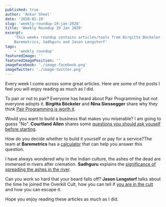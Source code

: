 ```yaml
---
published: true
author: 'Ankur Sheel'
date: '2020-01-19'
slug: 'weekly-roundup-19-jan-2020'
title: 'Weekly Roundup 19 Jan 2020'
excerpt:
    'This weeks roundup contains articles/tools from Birgitta Böckeler and Nina Siessegger, Courtland Allen,
    Baremetrics, Sadhguru and Jason Lengstorf'
tags:
    - 'weekly roundup'
featuredImage: ''
featuredImagePosition: ''
imageFacebook: './image-facebook.png'
imageTwitter: './image-twitter.png'
---
```


Every week I come across some great articles. Here are some of the posts I feel you will enjoy reading as much as I did.

To pair or not to pair? Everyone has heard about Pair Programming but not everyone adopts it. **Birgitta Böckeler** and
**Nina Siessegger** share why they think
[Pair Programming is worth it](https://martinfowler.com/articles/on-pair-programming.html).

Would you want to build a business that makes you miserable? I am going to guess "No". **Courtland Allen** shares some
[questions you should ask youself before starting](https://www.indiehackers.com/post/questions-to-ask-yourself-before-starting-9813f617b3).

How do you decide whether to build it yourself or pay for a service?The team at **Baremetrics** has a
[calculator](https://baremetrics.com/build-vs-buy) that can help you answer this question.

I have always wondered why in the Indian culture, the ashes of the dead are immersed in rivers after cremation.
**Sadhguru** explains the
[significance of spreading the ashes in the river](https://isha.sadhguru.org/global/en/wisdom/article/immerse-ashes-dead-ganga).

Can you work so hard that your beard falls off? **Jason Lengstorf** talks about the time he joined the Overkill Cult,
how you can tell if [you are in the cult](https://lengstorf.com/overkill-cult/) and how you can escape it.

Hope you enjoy reading these articles as much as I did.
